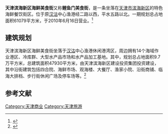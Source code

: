 '''天津滨海新区海鲜美食街'''又称'''鲤鱼门美食街'''，是一条坐落在[[天津市|天津市]][[滨海新区|滨海新区]]的特色海鲜餐饮街区。位于原[[汉沽|汉沽]]中心渔港经二路以西，平水五路以北。一期规划总占地面积61079平方米，于2010年6月16日营业。<ref>{{Cite web |url=http://news.enorth.com.cn/system/2010/03/12/004537492.shtml |title=天津滨海新区海鲜美食街 6月16日开张纳客 |accessdate=2010-03-13 |archive-date=2016-03-04 |archive-url=https://web.archive.org/web/20160304113723/http://news.enorth.com.cn/system/2010/03/12/004537492.shtml |dead-url=no }}</ref>

== 建筑规划 ==
天津滨海新区海鲜美食街坐落于[[汉沽|汉沽]]中心渔港休闲港湾区，周边拥有14个海域作业港区、冷库群、大型水产品市场和水产品加工基地。其中，规划总占地面积9.7万平方米，总建筑面积47930平方米，由天津滨海新区建设投资集团投资建设，其中沿街建筑包括四合院、海鲜市场、观海楼、大餐厅、渔家小院、沿街商铺、临海大排档、步行街休闲广场及停车场等。<ref>{{Cite web |url=http://www.022net.com/2009/10-24/496658343131073.html |title=天津滨海新区“滨海鲤鱼门”海鲜美食街项目启动 |access-date=2010-03-13 |archive-date=2010-02-14 |archive-url=https://web.archive.org/web/20100214072049/http://www.022net.com/2009/10-24/496658343131073.html |dead-url=yes }}</ref>

== 参考文献 ==
{{reflist}}
{{天津主要商业街}}

[[Category:天津商业|Category:天津商业]]
[[Category:天津旅游|Category:天津旅游]]